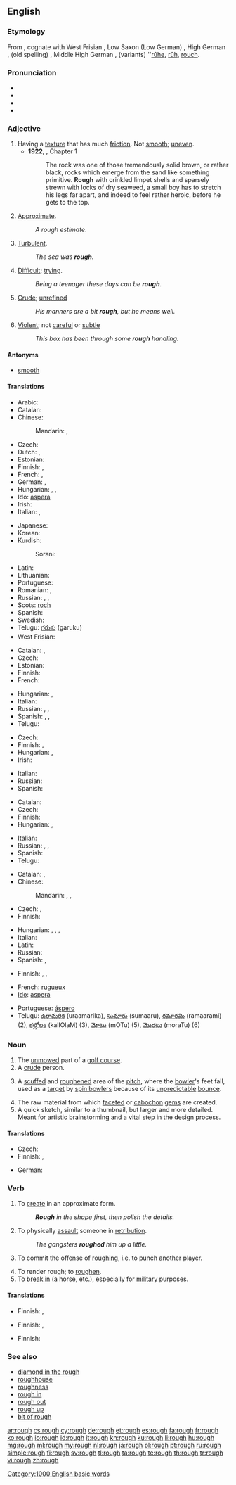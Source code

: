 {{wikipedia|dab=rough}}
==English==

===Etymology===
From {{etyl|ang}} {{term|ruh|rūh|lang=ang}}, cognate with West Frisian {{term|rûch||rough|lang=fy}}, Low Saxon (Low German) {{term|ruuch||rough|lang=nds}}, High German {{term|rau||rough|lang=de}}, (old spelling) {{term|rauh||rough|lang=de}}, Middle High German {{term|rûch||rough|lang=gmh}}, (variants) ''[[rûhe]], [[rûh]], [[rouch]].

===Pronunciation===
* {{IPA|/ɹʌf/}}
* {{audio|en-us-rough.ogg|Audio (US)}}
* {{rhymes|ʌf}}
* {{homophones|ruff}}

===Adjective===
{{en-adj|rough|er}}

# Having a [[texture]] that has much [[friction]]. Not [[smooth]]; [[uneven]].
#* '''1922''', {{w|Virginia Woolf}}, ''{{w|Jacob's Room}}'' Chapter 1
#*: The rock was one of those tremendously solid brown, or rather black, rocks which emerge from the sand like something primitive. '''Rough''' with crinkled limpet shells and sparsely strewn with locks of dry seaweed, a small boy has to stretch his legs far apart, and indeed to feel rather heroic, before he gets to the top.
# [[approximate|Approximate]].
#: ''A rough estimate''.
# [[turbulent|Turbulent]].
#: ''The sea was '''rough'''.''
# [[difficult|Difficult]]; [[trying]].
#: ''Being a teenager these days can be '''rough'''.''
# [[crude|Crude]]; [[unrefined]]
#: ''His manners are a bit '''rough''', but he means well.''
# [[violent|Violent]]; not [[careful]] or [[subtle]]
#: ''This box has been through some '''rough''' handling.''

====Antonyms====
* [[smooth]]

====Translations====
{{trans-top|not smooth}}
* Arabic: {{t+|ar|خشن|tr=xášin|sc=Arab}}
* Catalan: {{t-|ca|aspre}}
* Chinese:
*: Mandarin: {{t|zh|粗魯|sc=Hani}}, {{t|zh|粗鲁|tr=cūlǔ|sc=Hani}}
* Czech: {{t+|cs|hrubý|m}}
* Dutch: {{t+|nl|ruw}}, {{t+|nl|ruig}}
* Estonian: {{t+|et|kare}}
* Finnish: {{t|fi|karhea}}, {{t|fi|rosoinen}}
* French: {{t+|fr|rude}}, {{t+|fr|rugueux}}
* German: {{t+|de|rau}}, {{t+|de|grob}}
* Hungarian: {{t+|hu|durva}}, {{t+|hu|érdes}}, {{t+|hu|egyenetlen}}
* Ido: [[aspera]]
* Irish: {{t-|ga|garbh|xs=Irish}}
* Italian: {{t-|it|ruvido}}, {{t-|it|rugoso}}
{{trans-mid}}
* Japanese: {{t+|ja|でこぼこ|tr=dekoboko na|alt=でこぼこな|sc=Jpan}}
* Korean: {{t+|ko|거친|tr=geochin|sc=Kore}}
* Kurdish:
*: Sorani: {{ku-Arab|[[دڕ]]}}
* Latin: {{t-|la|asper}}
* Lithuanian: {{t-|lt|šiurkštus}}
* Portuguese: {{t+|pt|áspero}}
* Romanian: {{t-|ro|dur}}, {{t-|ro|aspru}}
* Russian: {{t+|ru|шероховатый|tr=šeroxovátyj}}, {{t+|ru|грубый|tr=grúbyj}}, {{t+|ru|жёсткий|tr=žóstkij}}
* Scots: [[roch]]
* Spanish: {{t+|es|áspero|m}}
* Swedish: {{t-|sv|ojämn}}
* Telugu: [[గరుకు]] (garuku)
* West Frisian: {{t+|fy|rûch|xs=West Frisian}}
{{trans-bottom}}

{{trans-top|approximate}}
* Catalan: {{t-|ca|aproximat}}, {{t-|ca|quasi}}
* Czech: {{t+|cs|hrubý|m}}
* Estonian: {{t-|et|ligilähedane}}
* Finnish: {{t+|fi|karkea}}
* French: {{t+|fr|approximatif|m}}
{{trans-mid}}
* Hungarian: {{t-|hu|hozzávetőleges}}, {{t+|hu|nyers}}
* Italian: {{t-|it|approssimato}}
* Russian: {{t+|ru|приблизительный|tr=priblizítelʹnyj|sc=Cyrl}}, {{t+|ru|примерный|tr=primérnyj|sc=Cyrl}}, {{t+|ru|черновой|tr=černovój|sc=Cyrl}}
* Spanish: {{t-|es|aproximado|m}}, {{t-|es|aproximativo|m}}, {{t+|es|casi}}
* Telugu: {{t+|te|సుమారు|tr=sumaaru}}
{{trans-bottom}}

{{trans-top|turbulent}}
* Czech: {{t-|cs|bouřlivý|m}}
* Finnish: {{t+|fi|aallokkoinen}}, {{t|fi|kuoppainen}}
* Hungarian: {{t+|hu|zord}}, {{t+|hu|kemény}}
* Irish: {{t-|ga|garbh|xs=Irish}}
{{trans-mid}}
* Italian: {{t-|it|mosso}}
* Russian: {{t+|ru|бурный|tr=búrnyj|sc=Cyrl}}
* Spanish: {{t+|es|turbulento|m}}
{{trans-bottom}}

{{trans-top|difficult}}
* Catalan: {{t+|ca|difícil}}
* Czech: {{t+|cs|nepříjemný|m}}
* Finnish: {{t+|fi|kova}}
* Hungarian: {{t+|hu|kemény}}, {{t+|hu|nehéz}}
{{trans-mid}}
* Italian: {{t+|it|difficile}}
* Russian: {{t+|ru|суровый|tr=suróvyj|sc=Cyrl}}, {{t+|ru|трудный|tr=trúdnyj|sc=Cyrl}}, {{t+|ru|тяжёлый|tr=tjažólyj|sc=Cyrl}}
* Spanish: {{t+|es|difícil|m|f}}
* Telugu: {{t+|te|కష్టమైన|tr=kashTamaina}}
{{trans-bottom}}

{{trans-top|crude, unrefined}}
* Catalan: {{t-|ca|rude|m|f}}, {{t-|ca|tosc|m}}
* Chinese:
*: Mandarin: {{t|zh|粗躁|tr=cūzào|sc=Hani}}, {{t|zh|粗魯|sc=Hani}}, {{t|zh|粗鲁|tr=cūlǔ|sc=Hani}}
* Czech: {{t-|cs|surový|m}}, {{t-|cs|neomalený|m}}
* Finnish: {{t+|fi|karkea}}
{{trans-mid}}
* Hungarian: {{t+|hu|durva}}, {{t+|hu|faragatlan}}, {{t-|hu|műveletlen}}, {{t+|hu|nyers}}
* Italian: {{t+|it|rude}}
* Latin: {{t-|la|rudis}}
* Russian: {{t+|ru|грубый|tr=grúbyj|sc=Cyrl}}
* Spanish: {{t+|es|tosco|m}}, {{t-|es|rudo|m}}
{{trans-bottom}}

{{trans-top|violent}}
* Finnish: {{t|fi|kova}}, {{t|fi|karkea}}, {{t|fi|väkivaltainen}}
{{trans-mid}}
{{trans-bottom}}

{{checktrans-top}}
* French: [[rugueux]]
* [[Ido]]: [[aspera]]
{{trans-mid}}
* Portuguese: [[áspero]]
* Telugu: [[ఉరామరిక]] (uraamarika), [[సుమారు]] (sumaaru), [[రమారమి]] (ramaarami) (2), [[కల్లోలం]] (kallOlaM) (3), [[మోటు]] (mOTu) (5), [[మొరటు]] (moraTu) (6)
{{trans-bottom}}

===Noun===
{{en-noun}}

# The [[unmowed]] part of a [[golf course]].
# A [[crude]] person.
# {{cricket}} A [[scuffed]] and [[roughened]] area of the [[pitch]], where the [[bowler]]'s feet fall, used as a [[target]] by [[spin bowler]]s because of its [[unpredictable]] [[bounce]].
# The raw material from which [[facet]]ed or [[cabochon]] [[gem]]s are created.
# A quick sketch, similar to a thumbnail, but larger and more detailed. Meant for artistic brainstorming and a vital step in the design process.

====Translations====
{{trans-top|unmowed part of golf-course}}
* Czech: {{t-|cs|raf (vyšší tráva kolem fairwaye)}}
* Finnish: {{t-|fi|karheikko}}, {{t-|fi|raffi}}
{{trans-mid}}
* German: {{t-|de|Rough|n}}
{{trans-bottom}}

===Verb===
{{en-verb}}

# To [[create]] in an approximate form.
#: '''''Rough''' in the shape first, then polish the details.''
# To physically [[assault]] someone in [[retribution]].
#: ''The gangsters '''roughed''' him up a little.''
# {{ice hockey}} To commit the offense of [[roughing]], i.e. to punch another player.
# To render rough; to [[roughen]].
# To [[break in]] (a horse, etc.), especially for [[military]] purposes.
#: {{rfquotek|Crabb}}

====Translations====
{{trans-top|to create in approximate form}}
* Finnish: {{t-|fi|luonnostella}}, {{t+|fi|hahmotella}}
{{trans-mid}}
{{trans-bottom}}

{{trans-top|to physically assault}}
* Finnish: {{t+|fi|pahoinpidellä}}, {{t-|fi|murjoa}}
{{trans-mid}}
{{trans-bottom}}

{{trans-top|ice hockey: to perform roughing}}
* Finnish: {{t+|fi|väkivaltaisuus|alt=olla väkivaltainen}}
{{trans-mid}}
{{trans-bottom}}

===See also===
* [[diamond in the rough]]
* [[roughhouse]]
* [[roughness]]
* [[rough in]]
* [[rough out]]
* [[rough up]]
* [[bit of rough]]

[[Category:1000 English basic words]]

[[ar:rough]]
[[cs:rough]]
[[cy:rough]]
[[de:rough]]
[[et:rough]]
[[es:rough]]
[[fa:rough]]
[[fr:rough]]
[[ko:rough]]
[[io:rough]]
[[id:rough]]
[[it:rough]]
[[kn:rough]]
[[ku:rough]]
[[li:rough]]
[[hu:rough]]
[[mg:rough]]
[[ml:rough]]
[[my:rough]]
[[nl:rough]]
[[ja:rough]]
[[pl:rough]]
[[pt:rough]]
[[ru:rough]]
[[simple:rough]]
[[fi:rough]]
[[sv:rough]]
[[tl:rough]]
[[ta:rough]]
[[te:rough]]
[[th:rough]]
[[tr:rough]]
[[vi:rough]]
[[zh:rough]]
